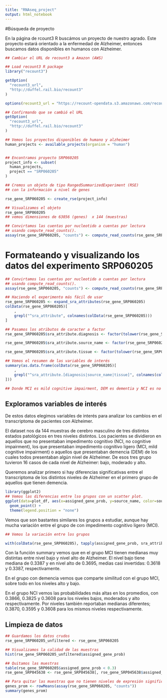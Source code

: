 ```yaml
---
title: "RNAseq_project"
output: html_notebook
---
```


#Búsqueda de proyecto

En la página de rcount3 R buscámos un proyecto de nuestro agrado. Este proyecto estará orientado a la enfermedad de Alzheimer, entonces buscamos datos disponibles en humanos con Alzheimer.

```r
## Cambiar el URL de recount3 a Amazon (AWS)

## Load recount3 R package
library("recount3")

getOption(
  "recount3_url",
  "http://duffel.rail.bio/recount3"
)

options(recount3_url = "https://recount-opendata.s3.amazonaws.com/recount3/release")

## Confirmando que se cambió el URL
getOption(
  "recount3_url",
  "http://duffel.rail.bio/recount3"
)

## Vemos los proyectos disponibles de humano y alzheimer
human_projects <- available_projects(organism = "human")


## Encontramos proyecto SRP060205
project_info <- subset(
  human_projects,
  project == "SRP060205"
)

## Cremos un objeto de tipo RangedSummarizedExperiment (RSE)
## con la información a nivel de genes

rse_gene_SRP060205 <- create_rse(project_info)

## Visualizamos el objeto
rse_gene_SRP060205
## vemos dimensiones de 63856 (genes)  x 144 (muestras)

## Convirtamos las cuentas por nucleotido a cuentas por lectura
## usando compute_read_counts().
assay(rse_gene_SRP060205, "counts") <- compute_read_counts(rse_gene_SRP060205)

```

# Formateando y visualizando los datos del experimento SRP060205
```r
## Convirtamos las cuentas por nucleotido a cuentas por lectura
## usando compute_read_counts().
assay(rse_gene_SRP060205, "counts") <- compute_read_counts(rse_gene_SRP060205)

## Haciendo el experimento más fácil de usar
rse_gene_SRP060205 <- expand_sra_attributes(rse_gene_SRP060205)
colData(rse_gene_SRP060205)[
    ,
    grepl("^sra_attribute", colnames(colData(rse_gene_SRP060205)))
]

## Pasamos los atributos de caracter a factor
rse_gene_SRP060205$sra_attribute.diagnosis <- factor(tolower(rse_gene_SRP060205$sra_attribute.diagnosis))

rse_gene_SRP060205$sra_attribute.source_name <- factor(rse_gene_SRP060205$sra_attribute.source_name)

rse_gene_SRP060205$sra_attribute.tissue <- factor(tolower(rse_gene_SRP060205$sra_attribute.tissue))

## Vemos el resumen de las variables de interés
summary(as.data.frame(colData(rse_gene_SRP060205)[
    ,
    grepl("^sra_attribute.[diagnosis|source_name|tissue]", colnames(colData(rse_gene_SRP060205)))
]))

## Donde MCI es mild cognitive impairment, DEM es dementia y NCI es no cognitive impairment
```
## Exploramos variables de interés
De estos datos elegimos variables de interés para analizar los cambios en el transcriptoma de pacientes con Alzheimer.

El dataset nos da 144 muestras de cerebro masculino de tres distintos estados patológicos en tres niveles distintos. Los pacientes se dividieron en aquellos que no presentaban impedimento cognitivo (NCI, no cognitive impairment), los que presentaban impedimento cognitivo ligero (MCI, mild cognitive impairment) o aquellos que presentaban demencia (DEM) de los cuales todos presentaban algún nivel de Alzheimer. De esos tres grupo tuvieron 16 casos de cada nivel de Alzheimer: bajo, moderado y alto. 

Queremos analizar primero si hay diferencias significativas entre el transcriptoma de los distintos niveles de Alzheimer en el primero grupo de aquellos que tienen demencia. 
```r
library(ggplot2)
## Vemos las diferencias entre lso grupos con un scatter plot.
ggplot(data=plot_df, aes(x=assigned_gene_prob, y=source_name, color=source_name)) + 
  geom_point() +
  theme(legend.position = "none")
```
Vemos que son bastantes similares los grupos a estudiar, aunque hay mucha variación entre el grupo de con impedimento cognitivo ligero (MCI).
```r
## Vemos la variación entre los grupos

with(colData(rse_gene_SRP060205), tapply(assigned_gene_prob, sra_attribute.source_name, summary))
```
Con la función summary vemos que en el grupo MCI tienen medianas muy distintas entre nivel bajo y nivel alto de Alzheimer. El nivel bajo tiene mediana de 0.3387 y en nivel alto de 0.3695, medias casi invertidas: 0.3618 y 0.3387, respectivamente. 

En el grupo con demencia vemos que comparte similitud con el grupo MCI, sobre todo en los niveles alto y bajo.

En el grupo NCI vemos las probabilidades más altas en los promedios, con 0.3866, 0.3825 y 0.3608 para los niveles bajos, moderados y alto respectivamente. Por niveles también reportaban medianas diferentes; 0.3870, 0.3595 y 0.3608 para los mismos niveles respectivamente. 

## Limpieza de datos
```r
## Guardamos los datos crudos
rse_gene_SRP060205_unfiltered <- rse_gene_SRP060205

## Visualizamos la calidad de las muestras
hist(rse_gene_SRP060205_unfiltered$assigned_gene_prob)

## Quitamos las muestras 
table(rse_gene_SRP060205$assigned_gene_prob < 0.3)
rse_gene_SRP045638 <- rse_gene_SRP045638[, rse_gene_SRP045638$assigned_gene_prop > 0.3]

## Para quitar las muestras que no tienen niveles de expresión significativos calculamos los niveles medios de expresión.
genes_prom <- rowMeans(assay(rse_gene_SRP060205, "counts"))
summary(genes_prom)

```

